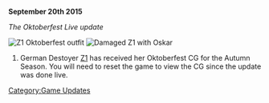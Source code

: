 '''September 20th 2015'''

''The Oktoberfest Live update''

[[File:174_Z1_Oktoberfest.png|frame|right|Z1 Oktoberfest outfit]] 
[[File:174_Z1_Oktoberfest_Dmg.png|frame|right|Damaged Z1 with [[:wikipedia:Unsinkable Sam|Oskar]]]]

#German Destoyer [[Z1]] has received her Oktoberfest CG for the Autumn Season. You will need to reset the game to view the CG since the update was done live. 

[[Category:Game Updates]]
